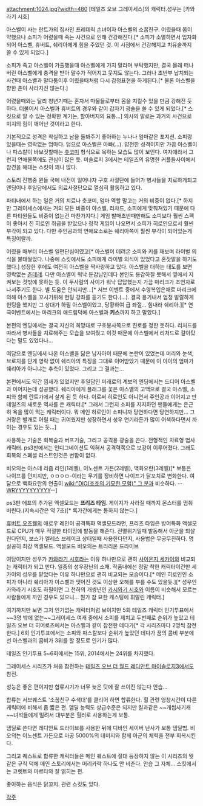 attachment:1024.jpg?width=480
[테일즈 오브 그레이세스]의 캐릭터.성우는 [카와라기 시호]

아스벨이 사는 란트가의 집사인 프레데릭 손녀이자 아스벨의 소꿉친구. 어렸을때 몸이 약했으나 소피가 어렸을때 죽는 사건으로 인해 건강해진다.[* 소피가 소멸하면서 입자화되어 아스벨, 휴버트, 쉐리아에게 힘을 주었던 것. 이 시점에서 건강해지고 치유술까지 쓸 수 있게 되었다.]

소피가 죽고 아스벨이 가출했을때 아스벨에게 가지 말라며 부탁했지만, 결국 몰래 떠나버린 아스벨에게 충격을 받아 말수가 적어지고 웃지도 않는다. 그러나 초반부 납치되는 사건때 아스벨과 말다툼이후 어렸을때처럼 다시 감정표현을 하게된다.[* 물론 아스벨을 향한 츤이 사라지진 않는다.]

어렸을때와는 달리 청년기때는 혼자서 마물들로부터 몸을 지킬수 있을 만큼 강해진 듯 하다. 더불어서 아스벨과 휴버트의 경우와 같이 갑자기 광술을 쓸 수 있게 되었다.[* 스킷으로 알 수 있는 정확한 계기는, 할아버지의 요통...] 의사의 말로는 과거의 사건으로 미지의 힘이 깨어난 것이라고 한다.

기본적으로 성격은 착실하고 남을 돌봐주기 좋아하는 누나나 엄마같은 포지션. 소피랑 있을때는 영락없는 엄마다. 덤으로 아스벨은 아빠(...). 얌전한 성격이지만 가끔 아스벨이나 파스칼이 바보짓할때는 [[츳코미]] 형식으로 욱하는 모습도 많이 보인다. 여자애라서 그런지 연애물쪽에도 관심이 많은 듯. 미솔로지 3에서는 테일즈의 유명한 커플들사이에서 참견을 해대는 스킷이 꽤나 많다. 

스토리 진행중 윈들 국에 내전이 일어나자 구호 사절단에 들어가 병사들을 치료하게되고 엔딩이나 후일담에서도 의료사절단으로 열심히 활동하고 있다. 

파티내에서 하는 일은 거의 치료나 츳코미, 엄마 역할 말고는 거의 비중이 없다.[* 하지만 그레이세스에서는 거의 모든 비중이 아스벨, 리차드, 소피에게 맞춰져있기 때문에 다른 파티원들도 비중이 없는건 마찬가지다.] 게임 발매초반때만해도 소피보다 훨씬 스펙이 좋아서 진 히로인 취급을 받았으나 정작 게임이 나오면서 소피가 히로인으로서 훨씬 부각이 되고 있다. 다만 주인공과의 연애요소로는 쉐리아쪽이 훨씬 부각이 되어있는게 특징이랄까.

어렸을 때부터 아스벨 일편단심이였고[* 아스벨이 데려온 소피와 키를 재보며 라이벌 의식을 불태웠었다. 나중에 스킷에서도 소피에게 라이벌 의식이 있었다고 혼잣말을 하기도 했다.] 성장한 후에도 여전히 아스벨을 짝사랑하고 있다. 아스벨을 대하는 태도를 보면 영락없는 [[츤데레]]. 다만 아스벨이 워낙 둔감남인데다 본인도 용감하질 못해서 옆에서 지켜보는 것밖에 못하는 듯. 이 두사람의 사이가 워낙 답답했는지 가끔 마리크가 조언자로 나서주기도 한다. 별 도움은 안되지만...[* 서브 이벤트 중에서 수영복입은채로 마리크에 의해 아스벨을 꼬시기위해 헌팅 강좌를 듣기도 한다.(...). 결국 용기내서 엄청 발랄하게 헌팅을 했지만 그 상대가 하필 아스벨이었고, 당황하여 급 좌절... 힘내라 쉐리아.][* 연극이벤트에서는 마리크의 애드립덕에 아스벨과 '''키스'''까지 하고 말았다.] 

본편의 엔딩에서는 결국 자신의 희망대로 구호봉사쪽으로 진로를 정한 듯하다. 리처드를 따라서 병사들을 치료해주는 모습을 보여줬고 이것 때문에 아스벨에서 리처드로 갈아탔다는 말도 있었다나...

여담으로 엔딩에서 나온 아스벨을 닮은 남자아이 때문에 논란이 있었는데 머리와 눈색, 브로치를 단게 영락 없이 쉐리아의 특징을 그대로 이어받았기 때문에 이 아이의 엄마가 쉐리아가 아니냐는 추측이 있었다. 그리고 그 결과는...

본편에서도 약간 낌새가 있었지만 후일담인 미래로의 계보의 엔딩에서는 드디어 아스벨과 이어지는데 성공했다. 쉐리아에게 플래그를 꽃은 아스벨의 고백으로 결국 아스벨, 소피와 함께 란트가에서 살게 된 듯 하다. 이로써 히로인도 아니면서 주인공과 이어지고 만 테일즈의 새로운 역사를 쓴 캐릭터.[* 그래서 그런지 소피를 지지하던 팬들에게는 은근히 욕을 많이 먹는 캐릭터이다. 뭐 메인 히로인이 소피니까 당연하다면 당연하지만... 그거랑은 별개로 어릴 때는 귀여웠지만 성장하면서 성우 연기라든가 많이 어색하다면서 까이는 경우도 있는 듯...]

사용하는 기술은 회복술과 버프기술, 그리고 공격용 광술을 쓴다. 전형적인 치료형 법사 캐릭터. ps3판에서는 인디그네이션도 익혀서 공격력쪽으로 보강이 이루어졌다. 그래도 회복의 스폐셜 리스트인것은 변함이 없다.

비오의는 아스테 리즘 라인(1레벨), 이노센트 가든(2레벨), 백화요란(3레벨)[* 보통은 나이프를 던지지만, ㅇㅁㅇㅁ-이라는 무기를 장비하면 나이프가 닭꼬치로 변화한다. 여담으로 백화요란의 연출이 [[wiki:"DIO(죠죠의 기묘한 모험)" 그 분]]과 비슷하다. --[[WRYYYYYYYYYY]]--]

ps3판 에프의 추가된 엑셀모드는 '''프리즈 타임'''. 게이지가 사라질 때까지 몬스터를 멈춰버린다.(지속시간은 약 7초)[* 록가간에게는 통하지 않는다.]

[[휴버트 오즈웰]]의 애로우 레인이 공격특화 액셀모드라면, 프리즈 타임은 방어특화 액셀모드로 CPU가 매우 적절한 타이밍에 발동을 해준다. 전멸위기일때 발동해서 아군을 되살린다던지, 보스가 엘레스 브레이크 상태일때 사용한다던지, 사용법은 무궁무진하다. 명실공히 최강 엑셀모드. 액셀모드 비오의는 트리리온 드라이브

여담이지만 성우가 [[카와라기 시호]]라는 이유 하나만으로 괜히 [[사이온지 세카이]]와 비교되는 캐릭터가 되고 만다. 일종의 성우장난의 소재. 작품내에선 정말 착한 캐릭터이건만 세카이의 성우를 맡았다는 이유 하나만으로 괜히 비교되는 모습이다.[* 메인 히로인인 소피가 아니라 쉐리아가 아스벨과 맺어진 것도 이상한 오해를 부를 수도 있을듯.][* 성우인 카와라기 시호도 하필이면 그 천하의 개썅년인 [[카시와기 시호]]와 이름이 비슷해서 모르는 사람들에게 까인 경우도 있으니... 뭔가 참 묘한 캐스팅에 휘말린 캐릭터.]

여기까지만 보면 그저 인기없는 캐릭터처럼 보이지만 5회 테일즈 캐릭터 인기투표에서 ~~3명 밖에 없는~~그레이세스 여캐 중에서 소피를 제치고 두번째로 순위가 높았고 테일즈 오브 더 히어로즈에서는 아스벨과 같이 참전한 데다가[* 각 시리즈마다 2명씩 참전한다.] 6회 인기투표에서는 소피와 파스칼보다 순위가 높았던 데다가 꿈의 콤비 부분에선 아스벨과의 콤비가 3위를 할 정도로 인기가 많다.

테일즈 인기투표 5~6회에서는 15위, 2014에서는 24위를 차지했다.

그레이세스 시리즈가 처음 참전하는 [[테일즈 오브 더 월드 레디안트 마이솔로지3]]에서도 참전.

성능은 좋은 편이지만 합류시기가 너무 늦은 탓에 잘 쓰이진 않는다 안습...

합류는 서브퀘스트 '소꿉친구 수색대'를 클리어 하면 합류한다. 힐 관련 영창시간이 다른케릭터에 비해서 좀 짧은 편. 뎀딜 능력도 상급수준은 되지만 킬과같은 ~~개씹사기캐~~녀석들에게 밀려서 대부분은 힐러로 사용하는게 보통.

뎀딜로 쓴다면 레디안트 드라이브를 사용한 뒤에 디바인 세이버 난사가 보통 뎀딜법. 비오의는 이노센트 가든으로 마공 5000%의 데미지와 함께 아군의 체력을 전부 회복시킨다.

그리고 퀘스트로 합류한 캐릭터들은 메인 퀘스트에 절대 등장하지 않는 이 시리즈의 뭣같은 규칙 덕에 메인 스토리에서는 머리카락 하나도 안 비춘다. 안습 그 자체... 스킷에서는 코렛트와 마르타와 잘 얽히는 편.

좋아하는 음식은 닭꼬치. 관련 스킷도 있다. 

[[각주]]
